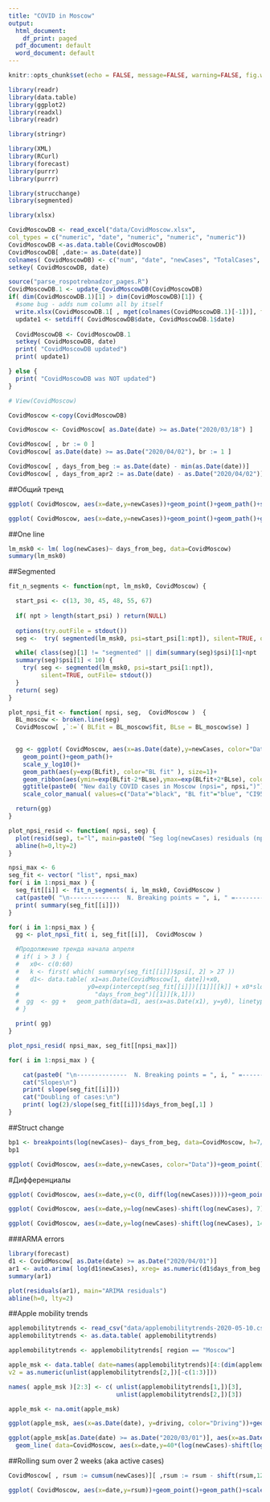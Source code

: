 ```yaml
---
title: "COVID in Мoscow"
output:
  html_document:
    df_print: paged
  pdf_document: default
  word_document: default
---
```


```r
knitr::opts_chunk$set(echo = FALSE, message=FALSE, warning=FALSE, fig.width=9, fig.height=6, fig.path = "figures/")

```

```r
library(readr)
library(data.table)
library(ggplot2)
library(readxl)
library(readr)

library(stringr)

library(XML)
library(RCurl)
library(forecast)
library(purrr)
library(purrr)

library(strucchange)
library(segmented)

library(xlsx)
```



```r
CovidMoscowDB <- read_excel("data/CovidMoscow.xlsx",
col_types = c("numeric", "date", "numeric", "numeric", "numeric"))
CovidMoscowDB <-as.data.table(CovidMoscowDB)
CovidMoscowDB[ ,date:= as.Date(date)]
colnames( CovidMoscowDB) <- c("num", "date", "newCases", "TotalCases", "weekday")
setkey( CovidMoscowDB, date)

source("parse_rospotrebnadzor_pages.R")
CovidMoscowDB.1 <- update_CovidMoscowDB(CovidMoscowDB)
if( dim(CovidMoscowDB.1)[1] > dim(CovidMoscowDB)[1]) {
  #some bug - adds num column all by itself
  write.xlsx(CovidMoscowDB.1[ , mget(colnames(CovidMoscowDB.1)[-1])], file="data/CovidMoscow.xlsx")
  update1 <- setdiff( CovidMoscowDB$date, CovidMoscowDB.1$date)
  
  CovidMoscowDB <- CovidMoscowDB.1
  setkey( CovidMoscowDB, date)
  print( "CovidMoscowDB updated")
  print( update1)

} else {
  print( "CovidMoscowDB was NOT updated")
}

# View(CovidMoscow)
```



```r
CovidMoscow <-copy(CovidMoscowDB)
```

```r
CovidMoscow <- CovidMoscow[ as.Date(date) >= as.Date("2020/03/18") ]

CovidMoscow[ , br := 0 ]
CovidMoscow[ as.Date(date) >= as.Date("2020/04/02"), br := 1 ]

CovidMoscow[ , days_from_beg := as.Date(date) - min(as.Date(date))]
CovidMoscow[ , days_from_apr2 := as.Date(date) - as.Date("2020/04/02")]

```


##Общий тренд 

```r
ggplot( CovidMoscow, aes(x=date,y=newCases))+geom_point()+geom_path()+scale_y_log10()+geom_smooth(aes(color="lowess"), size=1.5)+ggtitle("New daily COVID cases in Moscow (log10 scale)")+geom_path(aes(y=ma(newCases, order=3), color="MA(3)"), size=1)
```


```r
ggplot( CovidMoscow, aes(x=date,y=newCases))+geom_point()+geom_path()+geom_smooth()+ggtitle("New daily COVID cases in Moscow")+geom_path(aes(y=ma(newCases, order=3), color="MA(3)"), size=1)
```


##One line
```r
lm_msk0 <- lm( log(newCases)~ days_from_beg, data=CovidMoscow)
summary(lm_msk0)
```

##Segmented

```r
fit_n_segments <- function(npt, lm_msk0, CovidMoscow) {

  start_psi <- c(13, 30, 45, 48, 55, 67)
  
  if( npt > length(start_psi) ) return(NULL)
  
  options(try.outFile = stdout()) 
  seg <-  try( segmented(lm_msk0, psi=start_psi[1:npt]), silent=TRUE, outFile=stdout())

  while( class(seg)[1] != "segmented" || dim(summary(seg)$psi)[1]<npt || 
  summary(seg)$psi[1] < 10) {
    try( seg <- segmented(lm_msk0, psi=start_psi[1:npt]), 
         silent=TRUE, outFile= stdout())
  }
  return( seg)
}
```


```r
plot_npsi_fit <- function( npsi, seg,  CovidMoscow )  { 
  BL_moscow <- broken.line(seg)
  CovidMoscow[ ,`:=`( BLfit = BL_moscow$fit, BLse = BL_moscow$se) ]
  

  gg <- ggplot( CovidMoscow, aes(x=as.Date(date),y=newCases, color="Data"))+
    geom_point()+geom_path()+
    scale_y_log10()+
    geom_path(aes(y=exp(BLfit), color="BL fit" ), size=1)+
    geom_ribbon(aes(ymin=exp(BLfit-2*BLse),ymax=exp(BLfit+2*BLse), color="CI95%"),alpha=0.3)+
    ggtitle(paste0( "New daily COVID cases in Moscow (npsi=", npsi,")"))  +
    scale_color_manual( values=c("Data"="black", "BL fit"="blue", "CI95%"="gray"))+ theme(legend.title = element_blank())

  return(gg)
}
```


```r
plot_npsi_resid <- function( npsi, seg) {
  plot(resid(seg), t="l", main=paste0( "Seg log(newCases) residuals (npsi=", npsi, ")"))
  abline(h=0,lty=2)
}
```

```r
npsi_max <- 6
seg_fit <- vector( "list", npsi_max)
for( i in 1:npsi_max ) {
  seg_fit[[i]] <- fit_n_segments( i, lm_msk0, CovidMoscow )
  cat(paste0( "\n--------------  N. Breaking points = ", i, " =-------------\n"))
  print( summary(seg_fit[[i]]))
}
```

```r
for( i in 1:npsi_max ) {
  gg <- plot_npsi_fit( i, seg_fit[[i]],  CovidMoscow )

  #Продолжение тренда начала апреля
  # if( i > 3 ) {
  #   x0<- c(0:60)
  #   k <- first( which( summary(seg_fit[[i]])$psi[, 2] > 27 )) 
  #   d1<- data.table( x1=as.Date(CovidMoscow[1, date])+x0,
  #                   y0=exp(intercept(seg_fit[[i]])[[1]][[k]] + x0*slope(seg_fit[[i]],
  #                     "days_from_beg")[[1]][k,1]))
  #  gg  <- gg +   geom_path(data=d1, aes(x=as.Date(x1), y=y0), linetype="dotted")
  # } 

  print( gg)
}
```

```r
plot_npsi_resid( npsi_max, seg_fit[[npsi_max]])
```

```r
for( i in 1:npsi_max ) {

    cat(paste0( "\n--------------  N. Breaking points = ", i, " =-------------\n"))
    cat("Slopes\n")
    print( slope(seg_fit[[i]]))
    cat("Doubling of cases:\n")
    print( log(2)/slope(seg_fit[[i]])$days_from_beg[,1] )
}
```





##Struct change
```r
bp1 <- breakpoints(log(newCases)~ days_from_beg, data=CovidMoscow, h=7/CovidMoscow[,.N])
bp1
```

```r
ggplot( CovidMoscow, aes(x=date,y=newCases, color="Data"))+geom_point()+geom_path()+   geom_path(aes(y=exp(fitted(bp1)),color="BP"))+scale_y_log10()
```



#Дифференциалы
```r
ggplot( CovidMoscow, aes(x=date,y=c(0, diff(log(newCases)))))+geom_point()+geom_path()+geom_smooth()+ggtitle("dlog(New daily COVID cases in Moscow)")
```


```r
ggplot( CovidMoscow, aes(x=date,y=log(newCases)-shift(log(newCases), 7)))+geom_point()+geom_path()+geom_smooth()+ggtitle("dlog(New daily COVID cases in Moscow), 7d lag")
```



```r
ggplot( CovidMoscow, aes(x=date,y=log(newCases)-shift(log(newCases), 14)))+geom_point()+geom_path()+geom_smooth()+ggtitle("dlog(New daily COVID cases in Moscow), 14d lag")
```


###ARMA errors

```r
library(forecast)
d1 <- CovidMoscow[ as.Date(date) >= as.Date("2020/04/01")]
ar1 <- auto.arima( log(d1$newCases), xreg= as.numeric(d1$days_from_beg ))
summary(ar1)
```
```r
plot(residuals(ar1), main="ARIMA residuals")
abline(h=0, lty=2)
```



##Apple mobility trends
```r
applemobilitytrends <- read_csv("data/applemobilitytrends-2020-05-10.csv")
applemobilitytrends <- as.data.table( applemobilitytrends)

applemobilitytrends <- applemobilitytrends[ region == "Moscow"]

apple_msk <- data.table( date=names(applemobilitytrends)[4:(dim(applemobilitytrends)[2])], v1 = as.numeric(unlist(applemobilitytrends[1,])[-c(1:3)]), 
v2 = as.numeric(unlist(applemobilitytrends[2,])[-c(1:3)]))

names( apple_msk )[2:3] <- c( unlist(applemobilitytrends[1,])[3],
                              unlist(applemobilitytrends[2,])[3])

apple_msk <- na.omit(apple_msk)
```


```r
ggplot(apple_msk, aes(x=as.Date(date), y=driving, color="Driving"))+geom_line(size=1)+geom_line(aes(y=walking, color="Walking"),size=1) + ggtitle("Apple Mobility Trends Report - Moscow")+xlab("Date")+ylab("Mobility")
```

```r
ggplot(apple_msk[as.Date(date) >= as.Date("2020/03/01")], aes(x=as.Date(date), y=walking, color="Walking"))+geom_line(size=1)+ ggtitle("Apple Mobility Trends Report (Moscow) + \n COVID new cases growth rate")+xlab("Date")+ylab("Mobility, 40*newCases_growth_rate") + 
  geom_line( data=CovidMoscow, aes(x=date,y=40*(log(newCases)-shift(log(newCases), 7)), color="40*diff_7d(log(newCovid))"))
```


##Rolling sum over 2 weeks (aka active cases)
```r
CovidMoscow[ , rsum := cumsum(newCases)][ ,rsum := rsum - shift(rsum,12)]

ggplot( CovidMoscow, aes(x=date,y=rsum))+geom_point()+geom_path()+scale_y_log10()+ggtitle("14d sum daily COVID-19 cases in Moscow (aka active cases)")+geom_smooth()

```



